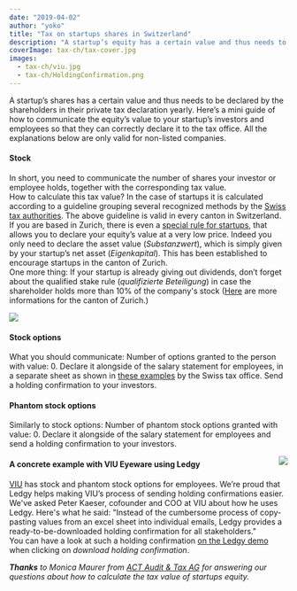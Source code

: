 ```yaml
---
date: "2019-04-02"
author: "yoko"
title: "Tax on startups shares in Switzerland"
description: "A startup’s equity has a certain value and thus needs to be declared by the shareholders in their tax declaration yearly. Here’s a mini guide of how to communicate the equity’s value to your startup’s investors and employees."
coverImage: tax-ch/tax-cover.jpg
images:
  - tax-ch/viu.jpg
  - tax-ch/HoldingConfirmation.png
---
```


A startup’s shares has a certain value and thus needs to be declared by the shareholders in their private tax declaration yearly. Here’s a mini guide of how to communicate the equity’s value to your startup’s investors and employees so that they can correctly declare it to the tax office. All the explanations below are only valid for non-listed companies.

#### Stock
In short, you need to communicate the number of shares your investor or employee holds, together with the corresponding tax value.<br/>
How to calculate this tax value? In the case of startups it is calculated according to a guideline grouping several recognized methods by the [Swiss tax authorities](http://www.steuerkonferenz.ch/downloads/kreisschreiben/KS_28_Final_D_20180326.pdf).
The above guideline is valid in every canton in Switzerland. If you are based in Zurich, there is even a [special rule for startups](https://www.steueramt.zh.ch/internet/finanzdirektion/ksta/de/steuerbuch/zuercher-steuerbuch-definition/zstb-39-1.html), that allows you to declare your equity’s value at a very low price. Indeed you only need to declare the asset value (_Substanzwert_), which is simply given by your startup’s net asset (_Eigenkapital_). This has been established to encourage startups in the canton of Zurich.<br/>
One more thing: If your startup is already giving out dividends, don’t forget about the qualified stake rule (_qualifizierte Beteiligung_) in case the shareholder holds more than 10% of the company's stock ([Here](https://www.steueramt.zh.ch/internet/finanzdirektion/ksta/de/steuerbuch/zuercher-steuerbuch-definition/zstb-35-1.html) are more informations for the canton of Zurich.)

<Img src="HoldingConfirmation.png" size="600" caption="A holding confirmation as downloadable on Ledgy" />

#### Stock options
What you should communicate: Number of options granted to the person with value: 0. Declare it alongside of the salary statement for employees, in a separate sheet as shown in [these examples](https://www.estv.admin.ch/dam/estv/de/dokumente/bundessteuer/kreisschreiben/2004/1-037-D-2012_Anhang3.pdf.download.pdf/1-037-D-2012-d_Anhang3.pdf) by the Swiss tax office. Send a holding confirmation to your investors.

#### Phantom stock options
Similarly to stock options: Number of phantom stock options granted with value: 0. Declare it alongside of the salary statement for employees and send a holding confirmation to your investors.

<Img src="viu.jpg" align="right" size="300" />

#### A concrete example with VIU Eyeware using Ledgy
[VIU](https://shopviu.com) has stock and phantom stock options for employees. We’re proud that Ledgy helps making VIU’s process of sending holding confirmations easier.
We've asked Peter Kaeser, cofounder and COO at VIU about how he uses Ledgy. Here's what he said:
"Instead of the cumbersome process of copy-pasting values from an excel sheet into individual emails, Ledgy provides a ready-to-be-downloaded holding confirmation for all stakeholders." <br/>
You can have a look at such a holding confirmation [on the Ledgy demo](https://demo.ledgy.com/XihSjPeB9BeP86TK2/stakeholders) when clicking on _download holding confirmation_.
<br/>



_***Thanks*** to Monica Maurer from [ACT Audit & Tax AG](https://www.act-ag.ch) for answering our questions about how to calculate the tax value of startups equity._
